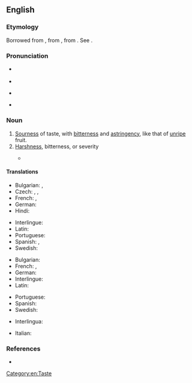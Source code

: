 ==English==

===Etymology===
Borrowed from {{bor|en|fr|acerbité}}, from {{etyl|la|en}} {{m|la|acerbitās||acerbity; harshness}}, from {{m|la|acerbus||bitter}}. See {{m|en|acerb}}.
{{root|en|ine-pro|*h₂eḱ-}}

===Pronunciation===
* {{a|UK}} {{IPA|en|/əˈsɜːbɪti/}}
* {{audio|en|en-uk-acerbity.ogg|Audio (UK)}}
* {{a|US}} {{IPA|en|/əˈsɝbɪdi/}}
* {{audio|en|en-us-acerbity.ogg|Audio (US)}}

===Noun===
{{en-noun|~}}

# [[sourness|Sourness]] of taste, with [[bitterness]] and [[astringency]], like that of [[unripe]] fruit.
# [[harshness|Harshness]], bitterness, or severity
#: {{ux|en|'''acerbity''' of temper, of language, of pain}}
#* {{quote-book|en|year=1905|author=[[w:Emma Orczy|Baroness Emmuska Orczy]]
|title=[[w:The Case of Miss Elliott|The Case of Miss Elliott]]
|chapter=1|url=http://openlibrary.org/works/OL8479084W
|passage=“Well&thinsp;?” I repeated with some '''acerbity'''. I had been wondering for the last ten minutes how many more knots he would manage to make in that same bit of string before he actually started undoing them again.}}

====Translations====
{{trans-top|sourness}}
* Bulgarian: {{t|bg|стипчивост}}, {{t|bg|тръпчивост}}
* Czech: {{t|cs|hořkost|f}}, {{t|cs|kyselost|f}}, {{t|cs|trpkost|f}}
* French: {{t+|fr|acerbité|f}}, {{t+|fr|amertume|f}}
* German: {{t|de|Sauerkeit|f}}
* Hindi: {{t+|hi|कसैलापन}}
{{trans-mid}}
* Interlingue: {{t|ie|acerbitá}}
* Latin: {{t|la|acerbitās|f}}
* Portuguese: {{t|pt|acerbidade|f}}
* Spanish: {{t+|es|acerbidad|f}}, {{t+|es|amargura|f}}
* Swedish: {{t|sv|syrlighet}}
{{trans-bottom}}

{{trans-top|harshness}}
* Bulgarian: {{t+|bg|саркастичност}}
* French: {{t+|fr|acerbité|f}}, {{t+|fr|amertume|f}}
* German: {{t+|de|Bitterkeit|f}}
* Interlingue: {{t|ie|acerbitá}}
* Latin: {{t|la|acerbitās|f}}
{{trans-mid}}
* Portuguese: {{t|pt|acerbidade|f}}
* Spanish: {{t+|es|acerbidad|f}}
* Swedish: {{t+|sv|bitterhet}}
{{trans-bottom}}

{{checktrans-top}}
* Interlingua: {{t-check|ia|acerbitate}}
{{trans-mid}}
* Italian: {{t+check|it|amarezza|f}}
{{trans-bottom}}

===References===
* {{R:Webster 1913}}

[[Category:en:Taste]]